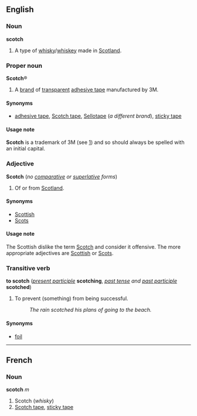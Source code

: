 ==English==
===Noun===
'''scotch'''

#A type of [[whisky]]/[[whiskey]] made in [[Scotland]].

===Proper noun===
'''Scotch'''&reg;

#A [[brand]] of [[transparent]] [[adhesive tape]] manufactured by 3M.

====Synonyms====
*[[adhesive tape]], [[Scotch tape]], [[Sellotape]] (''a different brand''), [[sticky tape]]

====Usage note====
'''Scotch''' is a trademark of 3M (see [http://www.3m.com/legal.jhtml]) and so should always be spelled with an initial capital.

===Adjective===
'''Scotch''' (''no [[comparative]] or [[superlative]] forms'')

#Of or from [[Scotland]].

====Synonyms====
*[[Scottish]]
*[[Scots]]

====Usage note====
The Scottish dislike the term [[Scotch]] and consider it offensive.  The more appropriate adjectives are [[Scottish]] or [[Scots]].

===Transitive verb===
'''to scotch''' (''[[present participle]]'' '''scotching''', ''[[past tense]] and [[past participle]]'' '''scotched''')

#To prevent (something) from being successful.
#:''The rain scotched his plans of going to the beach.''

====Synonyms====
*[[foil]]

----
==French==
===Noun===
'''scotch''' ''m''

#Scotch (''whisky'')
#[[Scotch tape]], [[sticky tape]]